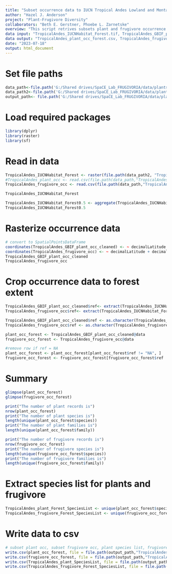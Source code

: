 ```yaml
---
title: "Subset occurrence data to IUCN Tropical Andes Lowland and Montane Forest"
author: "Hazel J. Anderson"
project: "Plant-Frugivore Diversity"
collaborators: "Beth E. Gerstner, Phoebe L. Zarnetske"
overview: "This script retrives subsets plant and frugivore occurrence data to IUCN Tropical Andes Lowland and Montane Forest."
data input: "TropicalAndes_IUCNHabitat_Forest.tif, TropicalAndes_GBIF_plant_occ_cleaned.csv, TropicalAndes_GBIF_frugivore_occ_cleaned.csv"
data output: "TropicalAndes_plant_occ_forest.csv, TropicalAndes_frugivore_occ_forest.csv, TropicalAndes_plant_Forest_SpeciesList.csv, TropicalAndes_frugivore_Forest_SpeciesList.csv"
date: "2023-07-18"
output: html_document
---
```


# Set file paths
```r
data_path<-file.path('G:/Shared drives/SpaCE_Lab_FRUGIVORIA/data/plants/L1')
data_path2<-file.path('G:/Shared drives/SpaCE_Lab_FRUGIVORIA/data/plants/L0')
output_path<- file.path('G:/Shared drives/SpaCE_Lab_FRUGIVORIA/data/plants/L1')
```

# Load required packages
```r
library(dplyr)
library(raster)
library(sf)
```

# Read in data
```r
TropicalAndes_IUCNHabitat_Forest <- raster(file.path(data_path2, "TropicalAndes_IUCNHabitat_Forest.tif"))
#TropicalAndes_plant_occ <- read.csv(file.path(data_path,"TropicalAndes_GBIF_plant_occ_cleaned.csv"))
TropicalAndes_frugivore_occ <- read.csv(file.path(data_path,"TropicalAndes_GBIF_frugivore_occ_cleaned.csv"))
```

```r
TropicalAndes_IUCNHabitat_Forest
```

```r
TropicalAndes_IUCNHabitat_Forest0.5 <- aggregate(TropicalAndes_IUCNHabitat_Forest, 50, fun=mean, na.rm=TRUE)
TropicalAndes_IUCNHabitat_Forest0.5
```


# Rasterize occurrence data
```r
# convert to SpatialPointsDataFrame
coordinates(TropicalAndes_GBIF_plant_occ_cleaned) <- ~ decimalLatitude + decimalLongitude
coordinates(TropicalAndes_frugivore_occ) <- ~ decimalLatitude + decimalLongitude
TropicalAndes_GBIF_plant_occ_cleaned
TropicalAndes_frugivore_occ
```

# Crop occurrence data to forest extent
```r
TropicalAndes_GBIF_plant_occ_cleaned$ref<- extract(TropicalAndes_IUCNHabitat_Forest, TropicalAndes_GBIF_plant_occ_cleaned)
TropicalAndes_frugivore_occ$ref<- extract(TropicalAndes_IUCNHabitat_Forest, TropicalAndes_frugivore_occ)
```

```r
TropicalAndes_GBIF_plant_occ_cleaned$ref <- as.character(TropicalAndes_GBIF_plant_occ_cleaned$ref)
TropicalAndes_frugivore_occ$ref <- as.character(TropicalAndes_frugivore_occ$ref)
```


```r
plant_occ_forest <- TropicalAndes_GBIF_plant_occ_cleaned@data
frugivore_occ_forest <- TropicalAndes_frugivore_occ@data
```

```r
#remove row if ref = NA
plant_occ_forest <- plant_occ_forest[plant_occ_forest$ref != "NA", ]
frugivore_occ_forest <- frugivore_occ_forest[frugivore_occ_forest$ref != "NA", ]
```

# Summary
```r
glimpse(plant_occ_forest)
glimpse(frugivore_occ_forest)
```

```r
print("The number of plant records is")
nrow(plant_occ_forest)
print("The number of plant species is")
length(unique(plant_occ_forest$species))
print("The number of plant families is")
length(unique(plant_occ_forest$family))
```

```r
print("The number of frugivore records is")
nrow(frugivore_occ_forest)
print("The number of frugivore species is")
length(unique(frugivore_occ_forest$species))
print("The number of frugivore families is")
length(unique(frugivore_occ_forest$family))
```

# Extract species list for plants and frugivore
```r
TropicalAndes_plant_Forest_SpeciesList <- unique(plant_occ_forest$species)
TropicalAndes_frugivore_Forest_SpeciesList <- unique(frugivore_occ_forest$species)
```

# Write data to csv
```r
# subset plant occ, subset frugivore occ, plant species list, frugivore species list
write.csv(plant_occ_forest, file = file.path(output_path,"TropicalAndes_plant_occ_forest.csv"))
write.csv(frugivore_occ_forest, file = file.path(output_path,"TropicalAndes_frugivore_occ_forest.csv"))
write.csv(TropicalAndes_plant_SpeciesList, file = file.path(output_path,"TropicalAndes_plant_Forest_SpeciesList.csv"))
write.csv(TropicalAndes_frugivore_Forest_SpeciesList, file = file.path(output_path,"TropicalAndes_frugivore_Forest_SpeciesList"))
```

